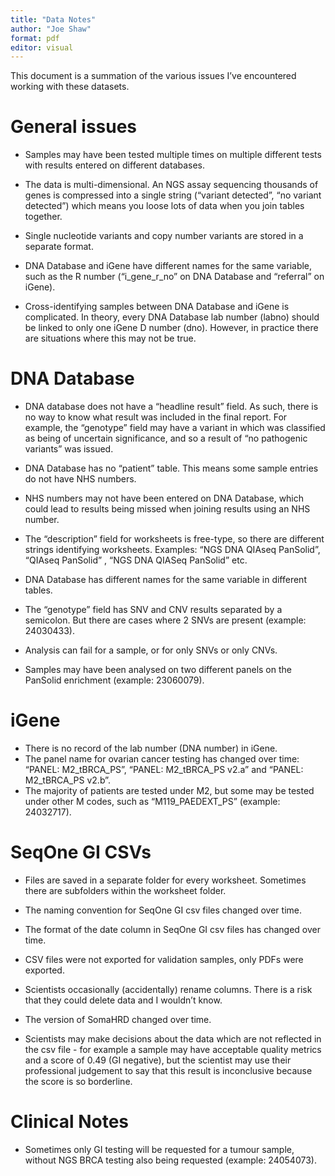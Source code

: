 ```yaml
---
title: "Data Notes"
author: "Joe Shaw"
format: pdf
editor: visual
---
```


This document is a summation of the various issues I've encountered working with these datasets.

# General issues

-   Samples may have been tested multiple times on multiple different tests with results entered on different databases.

-   The data is multi-dimensional.
    An NGS assay sequencing thousands of genes is compressed into a single string ("variant detected", "no variant detected") which means you loose lots of data when you join tables together.

-   Single nucleotide variants and copy number variants are stored in a separate format.

-   DNA Database and iGene have different names for the same variable, such as the R number ("i_gene_r_no" on DNA Database and "referral" on iGene).

-   Cross-identifying samples between DNA Database and iGene is complicated.
    In theory, every DNA Database lab number (labno) should be linked to only one iGene D number (dno).
    However, in practice there are situations where this may not be true.

# DNA Database

-   DNA database does not have a "headline result" field.
    As such, there is no way to know what result was included in the final report.
    For example, the "genotype" field may have a variant in which was classified as being of uncertain significance, and so a result of "no pathogenic variants" was issued.

-   DNA Database has no "patient" table.
    This means some sample entries do not have NHS numbers.

-   NHS numbers may not have been entered on DNA Database, which could lead to results being missed when joining results using an NHS number.

-   The "description" field for worksheets is free-type, so there are different strings identifying worksheets.
    Examples: "NGS DNA QIAseq PanSolid", "QIAseq PanSolid" , "NGS DNA QIASeq PanSolid" etc.

-   DNA Database has different names for the same variable in different tables.

-   The "genotype" field has SNV and CNV results separated by a semicolon.
    But there are cases where 2 SNVs are present (example: 24030433).

-   Analysis can fail for a sample, or for only SNVs or only CNVs.

-   Samples may have been analysed on two different panels on the PanSolid enrichment (example: 23060079).

# iGene

-   There is no record of the lab number (DNA number) in iGene.
-   The panel name for ovarian cancer testing has changed over time: "PANEL: M2_tBRCA_PS", "PANEL: M2_tBRCA_PS v2.a" and "PANEL: M2_tBRCA_PS v2.b".
-   The majority of patients are tested under M2, but some may be tested under other M codes, such as "M119_PAEDEXT_PS" (example: 24032717).

# SeqOne GI CSVs

-   Files are saved in a separate folder for every worksheet.
    Sometimes there are subfolders within the worksheet folder.

-   The naming convention for SeqOne GI csv files changed over time.

-   The format of the date column in SeqOne GI csv files has changed over time.

-   CSV files were not exported for validation samples, only PDFs were exported.

-   Scientists occasionally (accidentally) rename columns.
    There is a risk that they could delete data and I wouldn't know.

-   The version of SomaHRD changed over time.

-   Scientists may make decisions about the data which are not reflected in the csv file - for example a sample may have acceptable quality metrics and a score of 0.49 (GI negative), but the scientist may use their professional judgement to say that this result is inconclusive because the score is so borderline.

# Clinical Notes

-   Sometimes only GI testing will be requested for a tumour sample, without NGS BRCA testing also being requested (example: 24054073).
